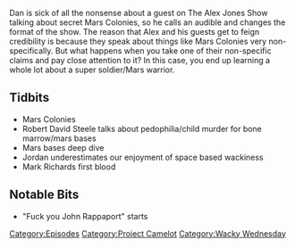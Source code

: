{{DEFAULTSORT:
    #_EPISODE_0060:Mars Colonies
}}{{Episode
    | title           = Mars Colonies
    | caption         = Listen to this episode on [https://knowledgefight.libsyn.com/knowledge-fight-mars-colonies Libsyn] [https://open.spotify.com/episode/1Og6GFSi4NWinlRMrwsfhy Spotify]
    | episodeNumber   = 60
    | length          = 01:55:16
    | airDate         = July 3, 2017
    | episodeType     = [[:Category:Project Camelot|Project Camelot]], [[:Category:Wacky Wednesday|Wacky Wednesday]]
    | appearance      = [[Kerry Cassidy]], [[Robert David Steele]], [[Andrew Basiago]], [[Louise Mensch]], [[Randy Cramer]], [[Mark Richards]]
    | beverage        = Stubborn Soda Agave Vanilla Cream Soda
    | previousEpisode = [[59: August 17-18, 2015]]
    | nextEpisode     = [[61: July 5, 2017]]
}}

{{Stub}}

Dan is sick of all the nonsense about a guest on The Alex Jones Show talking about secret Mars Colonies, so he calls an audible and changes the format of the show. The reason that Alex and his guests get to feign credibility is because they speak about things like Mars Colonies very non-specifically. But what happens when you take one of their non-specific claims and pay close attention to it? In this case, you end up learning a whole lot about a super soldier/Mars warrior.

==Tidbits==

*Mars Colonies
*Robert David Steele talks about pedophilia/child murder for bone marrow/mars bases
*Mars bases deep dive
*Jordan underestimates our enjoyment of space based wackiness
*Mark Richards first blood

==Notable Bits==

*"Fuck you John Rappaport" starts

[[Category:Episodes]]
[[Category:Project Camelot]]
[[Category:Wacky Wednesday]]
